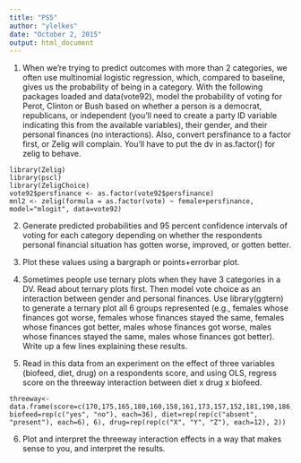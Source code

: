 ```yaml
---
title: "PS5"
author: "ylelkes"
date: "October 2, 2015"
output: html_document
---
```


1. When we're trying to predict outcomes with more than 2 categories, we often use multinomial logistic regression, which, compared to baseline, gives us the probability of being in a category. With the following packages loaded and data(vote92), model the probability of voting for Perot, Clinton or Bush based on whether a person is a democrat, republicans, or independent (you'll need to create a party ID variable indicating this from the available variables), their gender, and their personal finances (no interactions). Also, convert persfinance to a factor first, or Zelig will complain. You'll have to put the dv in as.factor() for zelig to behave.

```
library(Zelig)
library(pscl)
library(ZeligChoice)
vote92$persfinance <- as.factor(vote92$persfinance)
mnl2 <- zelig(formula = as.factor(vote) ~ female+persfinance, model="mlogit", data=vote92)
```

2. Generate predicted probabilities and 95 percent confidence intervals of voting for each category depending on whether the respondents personal financial situation has gotten worse, improved, or gotten better.  

3. Plot these values using a bargraph or points+errorbar plot.

4. Sometimes people use ternary plots when they have 3 categories in a DV. Read about ternary plots first. Then model vote choice as an interaction between gender and personal finances. Use library(ggtern) to generate a ternary plot all 6 groups represented (e.g., females whose finances got worse, females whose finances stayed the same, females whose finances got better, males whose finances got worse, males whose finances stayed the same, males whose finances got better). Write up a few lines explaining these results. 

5.  Read in this data from an experiment on the effect of three variables (biofeed, diet, drug) on a respondents score, and using OLS, regress score on the threeway interaction between diet x drug x biofeed. 

```
threeway<-data.frame(score=c(170,175,165,180,160,158,161,173,157,152,181,190,186,194,201,215,219,209,164,166,159,182,187,174,180,187,199,170,204,194,162,184,183,156,180,173,173,194,197,190,176,198,164,190,169,164,176,175,187,194,217,206,199,195,171,173,196,199,180,203,202,228,190,206,224,204,205,199,170,160,179,179), biofeed=rep(c("yes", "no"), each=36), diet=rep(rep(c("absent", "present"), each=6), 6), drug=rep(rep(c("X", "Y", "Z"), each=12), 2))
```

6. Plot and interpret the threeway interaction effects in a way that makes sense to you, and interpret the results. 

